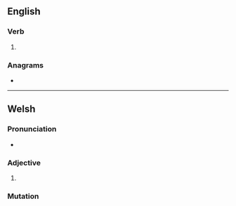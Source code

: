 ==English==

===Verb===
{{head|en|verb form}}

# {{en-past of|lase}}

===Anagrams===
* {{anagrams|en|a=adels|Dales|Delas|Slade|dales|deals|desal|lades|leads|seal'd|slade}}

----

==Welsh==

===Pronunciation===
* {{IPA|cy|/ˈlasɛd/}}

===Adjective===
{{head|cy|mutated adjective}}

# {{soft mutation of|cy|glased}}

===Mutation===
{{cy-mut|glased}}
